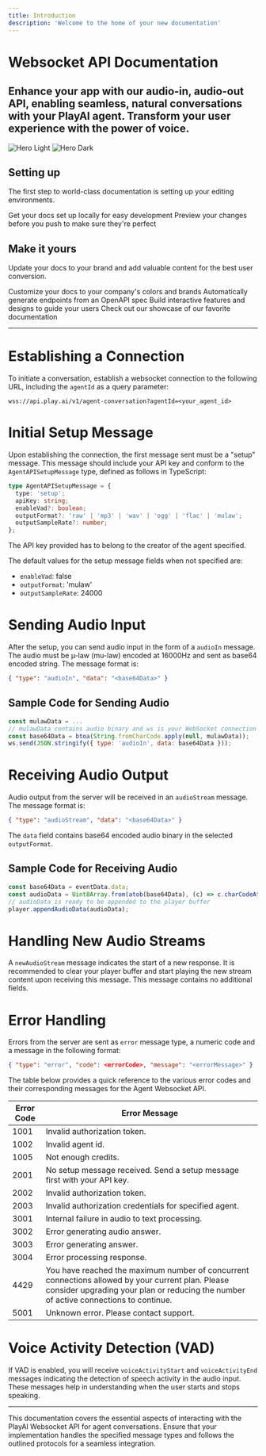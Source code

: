 ```yaml
---
title: Introduction
description: 'Welcome to the home of your new documentation'
---
```


<h1 className="mb-12 w-max text-5xl font-semibold leading-10">Websocket API Documentation</h1>
<h2 className="text-2xl font-light leading-7">
Enhance your app with our audio-in, audio-out API, enabling seamless, natural conversations with your PlayAI
agent. Transform your user experience with the power of voice.
</h2>

<img
  className="block dark:hidden"
  src="/images/hero-light.svg"
  alt="Hero Light"
/>
<img
  className="hidden dark:block"
  src="/images/hero-dark.svg"
  alt="Hero Dark"
/>

## Setting up

The first step to world-class documentation is setting up your editing environments.

<CardGroup cols={2}>
  <Card
    title="Edit Your Docs"
    icon="pen-to-square"
    href="https://mintlify.com/docs/quickstart"
  >
    Get your docs set up locally for easy development
  </Card>
  <Card
    title="Preview Changes"
    icon="image"
    href="https://mintlify.com/docs/development"
  >
    Preview your changes before you push to make sure they're perfect
  </Card>
</CardGroup>

## Make it yours

Update your docs to your brand and add valuable content for the best user conversion.

<CardGroup cols={2}>
  <Card
    title="Customize Style"
    icon="palette"
    href="https://mintlify.com/docs/settings/global"
  >
    Customize your docs to your company's colors and brands
  </Card>
  <Card
    title="Reference APIs"
    icon="code"
    href="https://mintlify.com/docs/api-playground/openapi"
  >
    Automatically generate endpoints from an OpenAPI spec
  </Card>
  <Card
    title="Add Components"
    icon="screwdriver-wrench"
    href="https://mintlify.com/docs/components/accordion"
  >
    Build interactive features and designs to guide your users
  </Card>
  <Card
    title="Get Inspiration"
    icon="stars"
    href="https://mintlify.com/customers"
  >
    Check out our showcase of our favorite documentation
  </Card>
</CardGroup>


---

# Establishing a Connection

To initiate a conversation, establish a websocket connection to the following URL, including the `agentId` as a query parameter:

```text
wss://api.play.ai/v1/agent-conversation?agentId=<your_agent_id>
```

# Initial Setup Message

Upon establishing the connection, the first message sent must be a "setup" message. This message should include your API key and conform to the `AgentAPISetupMessage` type, defined as follows in TypeScript:

```typescript
type AgentAPISetupMessage = {
  type: 'setup';
  apiKey: string;
  enableVad?: boolean;
  outputFormat?: 'raw' | 'mp3' | 'wav' | 'ogg' | 'flac' | 'mulaw';
  outputSampleRate?: number;
};
```

The API key provided has to belong to the creator of the agent specified.

The default values for the setup message fields when not specified are:

- `enableVad`: false
- `outputFormat`: 'mulaw'
- `outputSampleRate`: 24000

# Sending Audio Input

After the setup, you can send audio input in the form of a `audioIn` message. The audio must be µ-law (mu-law) encoded at 16000Hz and sent as base64 encoded string. The message format is:

```json
{ "type": "audioIn", "data": "<base64Data>" }
```

## Sample Code for Sending Audio

```javascript
const mulawData = ...
// mulawData contains audio binary and ws is your WebSocket connection
const base64Data = btoa(String.fromCharCode.apply(null, mulawData));
ws.send(JSON.stringify({ type: 'audioIn', data: base64Data }));
```

# Receiving Audio Output

Audio output from the server will be received in an `audioStream` message. The message format is:

```json
{ "type": "audioStream", "data": "<base64Data>" }
```

The `data` field contains base64 encoded audio binary in the selected `outputFormat`.

## Sample Code for Receiving Audio

```javascript
const base64Data = eventData.data;
const audioData = Uint8Array.from(atob(base64Data), (c) => c.charCodeAt(0));
// audioData is ready to be appended to the player buffer
player.appendAudioData(audioData);
```

# Handling New Audio Streams

A `newAudioStream` message indicates the start of a new response. It is recommended to clear your player buffer and start playing the new stream content upon receiving this message. This message contains no additional fields.

# Error Handling

Errors from the server are sent as `error` message type, a numeric code and a message in the following format:

```json
{ "type": "error", "code": <errorCode>, "message": "<errorMessage>" }
```

The table below provides a quick reference to the various error codes and their corresponding messages for the Agent Websocket API.

| Error Code | Error Message                                                                                                                                                                             |
| ---------- | ----------------------------------------------------------------------------------------------------------------------------------------------------------------------------------------- |
| 1001       | Invalid authorization token.                                                                                                                                                              |
| 1002       | Invalid agent id.                                                                                                                                                                         |
| 1005       | Not enough credits.                                                                                                                                                                       |
| 2001       | No setup message received. Send a setup message first with your API key.                                                                                                                  |
| 2002       | Invalid authorization token.                                                                                                                                                              |
| 2003       | Invalid authorization credentials for specified agent.                                                                                                                                    |
| 3001       | Internal failure in audio to text processing.                                                                                                                                             |
| 3002       | Error generating audio answer.                                                                                                                                                            |
| 3003       | Error generating answer.                                                                                                                                                                  |
| 3004       | Error processing response.                                                                                                                                                                |
| 4429       | You have reached the maximum number of concurrent connections allowed by your current plan. Please consider upgrading your plan or reducing the number of active connections to continue. |
| 5001       | Unknown error. Please contact support.                                                                                                                                                    |

# Voice Activity Detection (VAD)

If VAD is enabled, you will receive `voiceActivityStart` and `voiceActivityEnd` messages indicating the detection of speech activity in the audio input. These messages help in understanding when the user starts and stops speaking.

---

This documentation covers the essential aspects of interacting with the PlayAI Websocket API for agent conversations. Ensure that your implementation handles the specified message types and follows the outlined protocols for a seamless integration.
